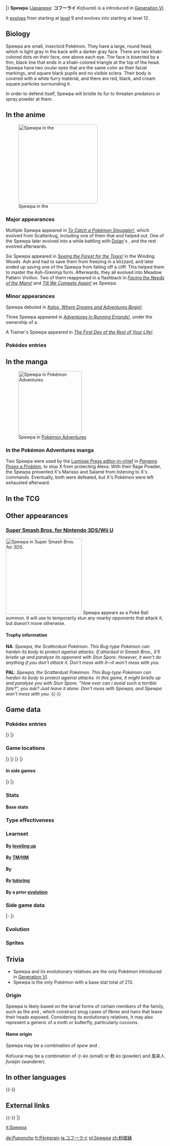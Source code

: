 {{PokémonPrevNext/Head|type=Bug}}
{{PokémonPrevNext/Pokémon|type=Bug|prevnum=664|prev=Scatterbug|nextnum=666|next=Vivillon}}
|}
{{Pokémon Infobox
|name=Spewpa
|jname=コフーライ
|jtranslit=Kofūrai
|tmname=Kofuurai
|category=Scatterdust
|typebox=1
|type1=Bug
|abilityn=d
|ability1=Shed Skin
|abilityd=Friend Guard
|ndex=665
|karea=Central
|kdex=021
|height-ftin=1'00"
|height-m=0.3
|weight-lbs=18.5
|weight-kg=8.4
|egggroupn=1
|egggroup1=Bug
|gendercode=127
|eggcycles=15
|evtotal=2
|evde=2
|lv100exp=1,000,000
|color=Black
|catchrate=120
|body=05
|pokefordex=spewpa
|generation=6
|friendship=70
|expyield=75
}}
'''Spewpa''' ([[List of Japanese Pokémon names|Japanese]]: '''コフーライ''' ''Kofuurai'') is a {{type|Bug}} {{OBP|Pokémon|species}} introduced in [[Generation VI]].

It [[Evolution|evolves]] from {{p|Scatterbug}} starting at [[level]] 9 and evolves into {{p|Vivillon}} starting at level 12.

==Biology==
Spewpa are small, insectoid Pokémon. They have a large, round head, which is light gray in the back with a darker gray face. There are two khaki-colored dots on their face, one above each eye. The face is bisected by a thin, black line that ends in a khaki-colored triangle at the top of the head. Spewpa have two ovular eyes that are the same color as their facial markings, and square black pupils and no visible sclera. Their body is covered with a white furry material, and there are red, black, and cream square particles surrounding it.

In order to defend itself, Spewpa will bristle its fur to threaten predators or spray powder at them.

==In the anime==
[[File:Spewpa anime.png|thumb|left|250px|Spewpa in the {{pkmn|anime}}]]
===Major appearances===
Multiple Spewpa appeared in ''[[XY012|To Catch a Pokémon Smuggler!]]'', which evolved from Scatterbug, including one of them that {{Ash}} and {{ashfr}} helped out. One of the Spewpa later evolved into a {{p|Vivillon}} while battling with [[Dolan]]'s {{p|Diggersby}}, and the rest evolved afterwards.

Six Spewpa appeared in ''[[XY121|Seeing the Forest for the Trees!]]'' in the Winding Woods. Ash and {{AP|Greninja}} had to save them from freezing in a blizzard, and later ended up saving one of the Spewpa from falling off a cliff. This helped them to master the Ash-Greninja form. Afterwards, they all evolved into Meadow Pattern Vivillon. Two of them reappeared in a flashback in ''[[XY139|Facing the Needs of the Many!]]'' and ''[[XY140|Till We Compete Again!]]'' as Spewpa.

===Minor appearances===
Spewpa debuted in ''[[XY001|Kalos, Where Dreams and Adventures Begin!]]''.

Three Spewpa appeared in ''[[XY084|Adventures in Running Errands!]]'', under the ownership of a {{pkmn|Trainer}}.

A Trainer's Spewpa appeared in ''[[XY138|The First Day of the Rest of Your Life!]]''.

===Pokédex entries===
{{Animedexheader|Kalos}}
{{Animedexbody|XY012|Spewpa|Ash's Pokédex|Spewpa, the Scatterdust Pokémon. When Spewpa is attacked, it scares its enemies away by stiffening and spreading its fur like wings.}}
{{Animedexfooter/Pokémon|''XY''|Kalos}}

==In the manga==
[[File:Lumiose Press editor-in-chief Spewpa Adventures.png|200px|thumb|right|Spewpa in [[Pokémon Adventures]]]]
===In the Pokémon Adventures manga===
Two Spewpa were used by the [[Lumiose Press editor-in-chief]] in ''[[PAXY10|Pangoro Poses a Problem]]'', to stop X from protecting Alexa. With their Rage Powder, the Spewpa prevented X's Marisso and Salamè from listening to X's commands. Eventually, both were defeated, but X's Pokémon were left exhausted afterward.

==In the TCG==
{{main|Spewpa (TCG)}}

==Other appearances==
===[[Super Smash Bros. for Nintendo 3DS/Wii U]]===
[[File:Spewpa SSB4.png|thumb|240px|Spewpa in [[Super Smash Bros. for Nintendo 3DS/Wii U|Super Smash Bros. for 3DS.]]]]
Spewpa appears as a Poké Ball summon. It will use {{m|Stun Spore}} to temporarily stun any nearby opponents that attack it, but doesn't move otherwise.

====Trophy information====
'''NA''': ''Spewpa, the Scatterdust Pokémon. This Bug-type Pokémon can harden its body to protect against attacks. If attacked in Smash Bros., it'll bristle up and paralyze its opponent with Stun Spore. However, it won't do anything if you don't attack it. Don't mess with it—it won't mess with you. ''

'''PAL''': ''Spewpa, the Scatterdust Pokémon. This Bug-type Pokémon can harden its body to protect against attacks. In this game, it might bristle up and paralyse you with Stun Spore. "How ever can I avoid such a terrible fate?", you ask? Just leave it alone. Don't mess with Spewpa, and Spewpa won't mess with you. ''
{{-}}

==Game data==
===Pokédex entries===
{{Dex/Header|type=bug}}
{{Dex/NA|gen=VI}}
{{Dex/Gen|gen=VI}}
{{Dex/Entry1|v=X|t=FFF|entry=It lives hidden within thicket shadows. When predators attack, it quickly bristles the fur covering its body in an effort to threaten them.}}
{{Dex/Entry1|v=Y|entry=The beaks of birds can't begin to scratch its stalwart body. To defend itself, it spews powder.}}
{{Dex/Entry1|v=Omega Ruby|t=FFF|entry=It lives hidden within thicket shadows. When predators attack, it quickly bristles the fur covering its body in an effort to threaten them.}}
{{Dex/Entry1|v=Alpha Sapphire|t=FFF|entry=The beaks of birds can't begin to scratch its stalwart body. To defend itself, it spews powder.}}
|}
|}
{{Dex/Footer}}

===Game locations===
{{Availability/Header|type=bug}}
{{Availability/NA|gen=VI}}
{{Availability/Gen|gen=VI}}
{{Availability/Entry2|v=X|v2=Y|t=FFF|area=[[Berry|Berry trees]] in the {{kal|Berry fields}} on {{rt|7|Kalos}}}}
{{Availability/Entry2/None||v=Omega Ruby|v2=Alpha Sapphire}}
|}
|}
{{Availability/Gen|gen=VII}}
{{Availability/Entry2/None|v=Sun|v2=Moon}}
{{Availability/Entry2|v=Ultra Sun|v2=Ultra Moon|area=[[Evolution|Evolve]] {{p|Scatterbug}}}}
|}
|}
{{Availability/Footer}}

====In side games====
{{Availability/Header|type=Bug}}
{{Availability/NA|gen=VI}}
{{Availability/Gen|gen=VI}}
{{Availability/Entry1|1|v=Battle Trozei|color={{defense color}}|area=[[Renegade Meadow#Stage 4|Renegade Meadow: Stage 4]]}}
{{Availability/Entry1|1|v=Shuffle|color={{beauty color}}|area=[[Albens Town|Albens Town: Stage 219]]}}
{{Availability/Entry1|1|v=Rumble World|color={{fire color}}|area=[[Leafy Expanse#Shrub Forest|Leafy Expanse: Shrub Forest]] <small>(All Areas)</small>, [[Dark Land#Boundless Prairie|Dark Land: Boundless Prairie]] <small>(All Areas)</small>}}
|}
|}
{{Availability/Footer}}

===Stats===
====Base stats====
{{BaseStats
|type=Bug
|HP=     45
|Attack= 22
|Defense=60
|SpAtk=  27
|SpDef=  30
|Speed=  29}}

===Type effectiveness===
{{TypeEffectiveness
|type1=bug
|Normal=  100
|Fighting= 50
|Flying=  200
|Poison=  100
|Ground=   50
|Rock=    200
|Bug=     100
|Ghost=   100
|Steel=   100
|Fire=    200
|Water=   100
|Grass=    50
|Electric=100
|Psychic= 100
|Ice=     100
|Dragon=  100
|Dark=    100
|Fairy=100
}}

===Learnset===
====By [[Level|leveling up]]====
{{learnlist/levelh/7|Spewpa|Bug|Bug|6}}
{{learnlist/level7|1|Protect|Normal|Status|&mdash;|&mdash;|10}}
{{learnlist/level7|1|Harden|Normal|Status|&mdash;|&mdash;|30}}
{{learnlist/level7|{{tt|Evo.|Learned upon evolving}}|Protect|Normal|Status|&mdash;|&mdash;|10}}
{{learnlist/levelf/7|Spewpa|Bug|Bug|6}}

====By [[TM]]/[[HM]]====
{{learnlist/tmh/7|Spewpa|Bug|Bug|6}}
{{learnlist/tm7|TM17|Protect|Normal|Status|&mdash;|&mdash;|10}}
{{learnlist/tmf/7|Spewpa|Bug|Bug|6}}

====By {{pkmn|breeding}}====
{{learnlist/breedh/7|Spewpa|Bug|Bug|6}}
{{learnlist/breed7|{{MSP|012|Butterfree}}{{MSP|046|Paras}}{{MSP|047|Parasect}}{{MSP|048|Venonat}}{{MSP|049|Venomoth}}{{MSP|414|Mothim}}<br>{{MSP|666|Vivillon}}|Poison Powder|Poison|Status|&mdash;|75|35}}
{{learnlist/breed7|{{MSP|012|Butterfree}}{{MSP|046|Paras}}{{MSP|047|Parasect}}{{MSP|637|Volcarona}}|Rage Powder|Bug|Status|&mdash;|&mdash;|20}}
{{learnlist/breed7|{{MSP|012|Butterfree}}{{MSP|046|Paras}}{{MSP|047|Parasect}}{{MSP|048|Venonat}}{{MSP|049|Venomoth}}{{MSP|267|Beautifly}}<br>{{MSP|284|Masquerain}}{{MSP|666|Vivillon}}{{MSP|742|Cutiefly}}{{MSP|743|Ribombee}}|Stun Spore|Grass|Status|&mdash;|75|30}}
{{learnlist/breedf/7|Spewpa|Bug|Bug|6}}

====By [[Move Tutor|tutoring]]====
{{learnlist/tutorh/7|Spewpa|Bug|Bug|6}}
{{learnlist/tutor7|Bug Bite|Bug|Physical|60|100|20||'''|no|yes}}
{{learnlist/tutor7|Electroweb|Electric|Special|55|95|15|||no|yes}}
{{learnlist/tutor7|Iron Defense|Steel|Status|—|—|15|||no|yes}}
{{Learnlist/tutorf/7|Spewpa|Bug|Bug|6}}

====By a prior [[evolution]]====
{{learnlist/prevoh/7|Spewpa|Bug|Bug|6}}
{{learnlist/prevo7|664|Scatterbug|||||Tackle|Normal|Physical|40|100|35}}
{{learnlist/prevo7|664|Scatterbug|||||String Shot|Bug|Status|—|95|40}}
{{learnlist/prevo7|664|Scatterbug|||||Stun Spore|Grass|Status|—|75|30}}
{{learnlist/prevo7|664|Scatterbug|||||Bug Bite|Bug|Physical|60|100|20|'''|{{sup/7|SM}}}}
{{learnlist/prevof/7|Spewpa|Bug|Bug|6}}

===Side game data===
{{Spindata/Head|type=Bug}}
{{Template:Spindata/Battle Trozei|col=6|type=Bug|ndex=665
|power=1
}}
|-
{{Spindata/Shuffle|col=6|type=Bug|ndex=665|num=283
|min=40
|max=115
|raisemaxlevel=15
|skill=Eject
|skilldesc=Removes one non-Support Pokémon icon without fail.
|swapper=Shot Out
}}
|}

===Evolution===
{{Evobox-3
|type1=bug
|pictype=art
|no1=664
|name1=Scatterbug
|type1-1=Bug
|evo1={{bag|Rare Candy}} <br>{{color2|000|Level|Level 9}}
|no2=665
|name2=Spewpa
|type1-2=Bug
|evo2={{bag|Rare Candy}} <br>{{color2|000|Level|Level 12}}
|no3=666
|name3=Vivillon
|type1-3=Bug
|type2-3=Flying}}

===Sprites===
{{Spritebox/Header|type=bug}}
{{Spritebox/NA|gen=VI}}
{{Spritebox/6|ndex=665}}
{{Spritebox/7|ndex=665}}
{{Spritebox/Footer|665|Spewpa}}

==Trivia==
* Spewpa and its evolutionary relatives are the only {{type|Bug}} Pokémon introduced in [[Generation VI]].
* Spewpa is the only Pokémon with a base stat total of 213.

===Origin===
Spewpa is likely based on the larval forms of certain members of the ''{{wp|Tineidae}}'' family, such as the {{wp|Carpet Moth}} and {{wp|Case-bearing Clothes Moth}}, which construct snug cases of fibres and hairs that leave their heads exposed. Considering its evolutionary relatives, it may also represent a generic {{wp|pupa}} of a moth or butterfly, particularly {{wp|silkworm}} cocoons.

====Name origin====
Spewpa may be a combination of ''spew'' and ''{{wp|pupa}}''.

Kofuurai may be a combination of 小 ''ko'' (small) or 粉 ''ko'' (powder) and 風来人 ''furaijin'' (wanderer).

==In other languages==
{{Other languages|type=bug|type2=bug
|ja=コフーライ ''Kofūrai''|jameaning=Possibly from {{tt|小 ''ko''|small}}, {{tt|粉 ''ko''|powder}}, and {{tt|風来人 ''furaijin''|wanderer}}
|fr=Pérégrain |frmeaning=From ''{{tt|pérenniser|to sustain or perpetuate}}''<!-- and ''grain''-->
|es=Spewpa |esmeaning=Same as English name
|de=Puponcho |demeaning=From ''{{tt|Puppe|pupa}}'' and ''Poncho''
|it=Spewpa |itmeaning=Same as English name
|ko=분떠도리 ''Bun'ddeodori''|komeaning=From {{tt|분 (粉) ''bun''|powder}} and {{tt|떠돌이 ''ddeodol'i''|wanderer}}
|zh_cmn=粉蝶蛹 ''Fěndiéyǒng''|zh_cmnmeaning=From {{tt|鱗粉 ''línfěn''|scale}}, {{tt|蝶 ''dié''|butterfly}}, and {{tt|蛹 ''yǒng''|chrysalis}}
|zh_yue=粉蝶蛹 ''Fándihpyúng''|zh_yuemeaning=From {{tt|鱗粉 ''lèuhnfán''|scale}}, {{tt|蝶 ''dihp''|butterfly}}, and {{tt|蛹 ''yúng''|chrysalis}}
|hi=स्प्यूपा ''Spewpa''|himeaning=Transcription of English name
|ru=Спьюпа ''Sp'yupa''|rumeaning=Transcription of English name
}}
{{-}}

==External links==

{{Smash Bros.}}
{{-}}
{{PokémonPrevNext/Head|type=Bug}}
{{PokémonPrevNext/Pokémon|type=Bug|prevnum=664|prev=Scatterbug|nextnum=666|next=Vivillon}}
|}
{{Project Pokédex notice}}

[[it:Spewpa]]

[[de:Puponcho]]
[[fr:Pérégrain]]
[[ja:コフーライ]]
[[pl:Spewpa]]
[[zh:粉蝶蛹]]